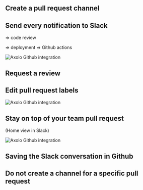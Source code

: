 ## Create a pull request channel

## Send every notification to Slack
=> code review


=> deployment
=> Github actions

<div style={{display:'flex', justifyContent:'center'}}>
    <img 
        src="https://axolo.s3.eu-west-3.amazonaws.com/communication/launch/actions.png"
        alt="Axolo Github integration"
        style={{width:"450px"}}/>
</div>

## Request a review

## Edit pull request labels

<div style={{display:'flex', justifyContent:'center'}}>
    <img 
        src="https://axolo.s3.eu-west-3.amazonaws.com/communication/blog/prsettings.png"
        alt="Axolo Github integration"
        style={{width:"450px"}}/>
</div>

## Stay on top of your team pull request 
(Home view in Slack)

<div style={{display:'flex', justifyContent:'center'}}>
    <img 
        src="https://axolo.s3.eu-west-3.amazonaws.com/communication/launch/app+home+slack.png"
        alt="Axolo Github integration"
        style={{width:"450px"}}/>
</div>

## Saving the Slack conversation in Github


## Do not create a channel for a specific pull request

<br></br>
<br></br>
